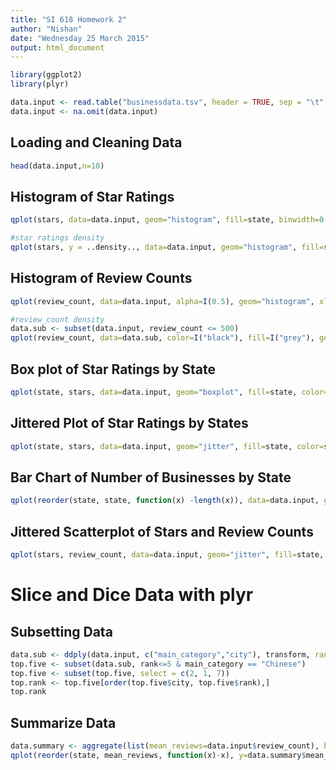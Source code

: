 ```yaml
---
title: "SI 618 Homework 2"
author: "Nishan"
date: "Wednesday 25 March 2015"
output: html_document
---
```


```r
library(ggplot2)
library(plyr)

data.input <- read.table("businessdata.tsv", header = TRUE, sep = "\t", quote = "\"", dec = ".", fill = TRUE, comment.char = "")
data.input <- na.omit(data.input)
```

## Loading and Cleaning Data
```r
head(data.input,n=10)
```

## Histogram of Star Ratings
```r
qplot(stars, data=data.input, geom="histogram", fill=state, binwidth=0.5, facets=.~state, alpha = I(1/2), main="Histograms of Star Ratings")

#star ratings density 
qplot(stars, y = ..density.., data=data.input, geom="histogram", fill=state, binwidth=0.5, margins = 2, facets=.~state, alpha = I(1/2), main="Histograms of Star Ratings")
```

## Histogram of Review Counts
```r
qplot(review_count, data=data.input, alpha=I(0.5), geom="histogram", xlab="Review Counts", main="Histograms of Review Counts")

#review_count density
data.sub <- subset(data.input, review_count <= 500)
qplot(review_count, data=data.sub, color=I("black"), fill=I("grey"), geom="density", xlab="Review Counts", main="Histograms of Review Counts(Filtered)") + ylim(0.00,0.15)
```

## Box plot of Star Ratings by State
```r
qplot(state, stars, data=data.input, geom="boxplot", fill=state, color=state, binwidth=0.5, alpha=I(0.5), ylab="Stars", main="Star Ratings by State")
```


## Jittered Plot of Star Ratings by States
```r
qplot(state, stars, data=data.input, geom="jitter", fill=state, color=state, binwidth=0.5, alpha=I(0.5), ylab="Stars", main="Star Ratings by State")
```

## Bar Chart of Number of Businesses by State
```r
qplot(reorder(state, state, function(x) -length(x)), data=data.input, geom="histogram", FUN='sum', alpha=I(0.7))
```

## Jittered Scatterplot of Stars and Review Counts
```r
qplot(stars, review_count, data=data.input, geom="jitter", fill=state, color=state, binwidth=0.5, alpha=I(0.5))
```

# Slice and Dice Data with plyr
## Subsetting Data
```r
data.sub <- ddply(data.input, c("main_category","city"), transform, rank = rank(-stars, ties.method = "first"))
top.five <- subset(data.sub, rank<=5 & main_category == "Chinese")
top.five <- subset(top.five, select = c(2, 1, 7))
top.rank <- top.five[order(top.five$city, top.five$rank),]
top.rank
```

## Summarize Data
```r
data.summary <- aggregate(list(mean_reviews=data.input$review_count), by=list(state = data.input$state), mean)
qplot(reorder(state, mean_reviews, function(x)-x), y=data.summary$mean_reviews, data=data.summary, alpha=I(0.7), geom="histogram", stat="identity", ylab="Mean Review Counts")
```